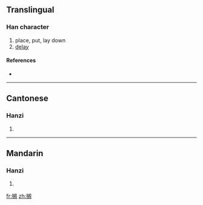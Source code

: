 {{also|擱}}
==Translingual==

===Han character===
{{Han char|rn=64|rad=手|as=09|sn=12|four=|canj=手中尸口 (QLSR)}}

# place, put, lay down
# [[delay]]

====References====
* {{Han ref|kx=0445.341|hdz=31923.090|uh=6401|ud=25601}}

----

==Cantonese==

===Hanzi===
{{yue-hanzi|jyut=|y=gok3|tra=擱}}

# {{defn|Cantonese}}

----

==Mandarin==

===Hanzi===
{{cmn-hanzi|tra=擱|pin=[[gē]] ([[ge1]])|wg=ko<sup>1</sup>}}

# {{defn|Mandarin}}

[[fr:搁]]
[[zh:搁]]